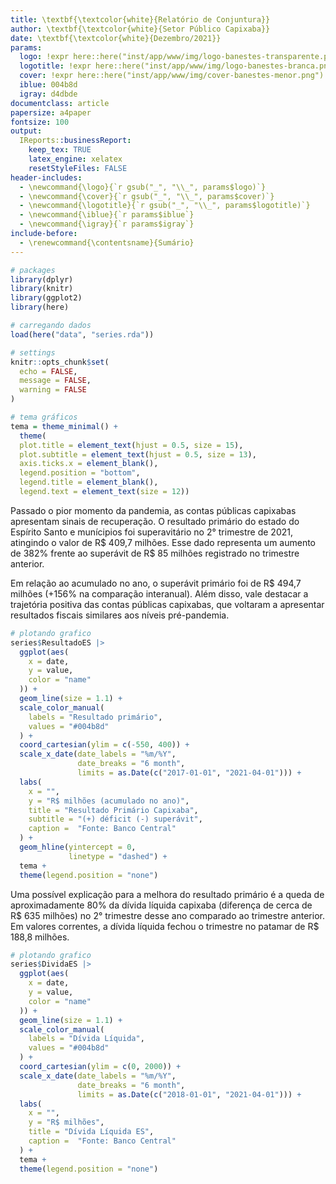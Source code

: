 ```yaml
---
title: \textbf{\textcolor{white}{Relatório de Conjuntura}}
author: \textbf{\textcolor{white}{Setor Público Capixaba}}
date: \textbf{\textcolor{white}{Dezembro/2021}}
params:
  logo: !expr here::here("inst/app/www/img/logo-banestes-transparente.png")
  logotitle: !expr here::here("inst/app/www/img/logo-banestes-branca.png")
  cover: !expr here::here("inst/app/www/img/cover-banestes-menor.png")
  iblue: 004b8d
  igray: d4dbde
documentclass: article
papersize: a4paper
fontsize: 100
output:
  IReports::businessReport:
    keep_tex: TRUE
    latex_engine: xelatex
    resetStyleFiles: FALSE
header-includes: 
  - \newcommand{\logo}{`r gsub("_", "\\_", params$logo)`}
  - \newcommand{\cover}{`r gsub("_", "\\_", params$cover)`}
  - \newcommand{\logotitle}{`r gsub("_", "\\_", params$logotitle)`}
  - \newcommand{\iblue}{`r params$iblue`}
  - \newcommand{\igray}{`r params$igray`}
include-before:
  - \renewcommand{\contentsname}{Sumário}
---
```



```r
# packages
library(dplyr)
library(knitr)
library(ggplot2)
library(here)

# carregando dados
load(here("data", "series.rda"))

# settings
knitr::opts_chunk$set(
  echo = FALSE,
  message = FALSE,
  warning = FALSE
)

# tema gráficos
tema = theme_minimal() +
  theme(
  plot.title = element_text(hjust = 0.5, size = 15),
  plot.subtitle = element_text(hjust = 0.5, size = 13),
  axis.ticks.x = element_blank(),
  legend.position = "bottom",
  legend.title = element_blank(),
  legend.text = element_text(size = 12))
```

\maketitle
<!--\tableofcontents-->
\clearpage

\section{Setor Público Capixaba} 
 \vspace{0.5cm}

Passado o pior momento da pandemia, as contas públicas capixabas apresentam sinais de recuperação. O resultado primário\footnote{O resultado primário é calculado segundo a metodologia "abaixo da linha", isto é, através da variação do saldo da dívida pública. Nesse sentido, variações positivas são consideradas déficits, enquanto variações negativas são superávits.} do estado do Espírito Santo e munícipios foi superavitário no 2° trimestre de 2021, atingindo o valor de R$ 409,7 milhões. Esse dado representa um aumento de 382% frente ao superávit de R$ 85 milhões registrado no trimestre anterior. 

Em relação ao acumulado no ano, o superávit primário foi de R$ 494,7 milhões (+156% na comparação interanual). Além disso, vale destacar a trajetória positiva das contas públicas capixabas, que voltaram a apresentar resultados fiscais similares aos níveis pré-pandemia.

```r
# plotando grafico
series$ResultadoES |>
  ggplot(aes(
    x = date,
    y = value,
    color = "name"
  )) +
  geom_line(size = 1.1) +
  scale_color_manual(
    labels = "Resultado primário",
    values = "#004b8d"
  ) +
  coord_cartesian(ylim = c(-550, 400)) +
  scale_x_date(date_labels = "%m/%Y",
               date_breaks = "6 month",
               limits = as.Date(c("2017-01-01", "2021-04-01"))) +
  labs(
    x = "",
    y = "R$ milhões (acumulado no ano)",
    title = "Resultado Primário Capixaba",
    subtitle = "(+) déficit (-) superávit",
    caption =  "Fonte: Banco Central"
  ) +
  geom_hline(yintercept = 0,
             linetype = "dashed") +
  tema +
  theme(legend.position = "none")
```

Uma possível explicação para a melhora do resultado primário é a queda de aproximadamente 80% da dívida líquida capixaba (diferença de cerca de R$ 635 milhões) no 2° trimestre desse ano comparado ao trimestre anterior. Em valores correntes, a dívida líquida fechou o trimestre no patamar de R$ 188,8 milhões.

```r
# plotando grafico
series$DividaES |>
  ggplot(aes(
    x = date,
    y = value,
    color = "name"
  )) +
  geom_line(size = 1.1) +
  scale_color_manual(
    labels = "Dívida Líquida",
    values = "#004b8d"
  ) +
  coord_cartesian(ylim = c(0, 2000)) +
  scale_x_date(date_labels = "%m/%Y",
               date_breaks = "6 month",
               limits = as.Date(c("2018-01-01", "2021-04-01"))) +
  labs(
    x = "",
    y = "R$ milhões",
    title = "Dívida Líquida ES",
    caption =  "Fonte: Banco Central"
  ) +
  tema +
  theme(legend.position = "none")
```
